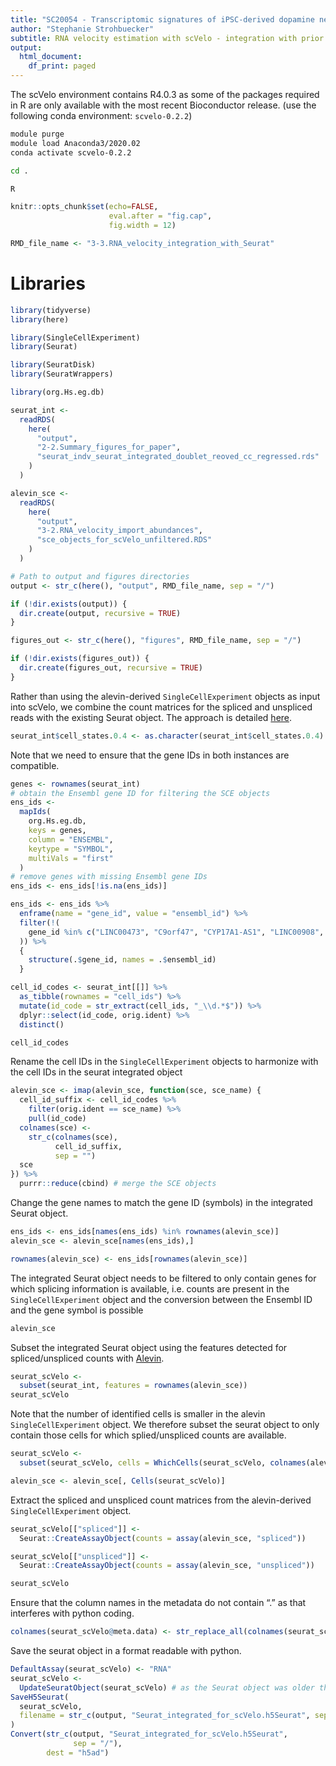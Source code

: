 ```yaml
---
title: "SC20054 - Transcriptomic signatures of iPSC-derived dopamine neurons"
author: "Stephanie Strohbuecker"
subtitle: RNA velocity estimation with scVelo - integration with prior Seurat results
output:
  html_document:
    df_print: paged
---
```


The scVelo environment contains R4.0.3 as some of the packages required in R are only available with the most recent Bioconductor release. (use the following conda environment: `scvelo-0.2.2`)
```bash
module purge
module load Anaconda3/2020.02
conda activate scvelo-0.2.2

cd .

R
```

```r
knitr::opts_chunk$set(echo=FALSE,
                      eval.after = "fig.cap",
                      fig.width = 12)
```


```r
RMD_file_name <- "3-3.RNA_velocity_integration_with_Seurat"
```



# Libraries
```r
library(tidyverse)
library(here)

library(SingleCellExperiment)
library(Seurat)

library(SeuratDisk)
library(SeuratWrappers)

library(org.Hs.eg.db)
```



```r
seurat_int <-
  readRDS(
    here(
      "output",
      "2-2.Summary_figures_for_paper",
      "seurat_indv_seurat_integrated_doublet_reoved_cc_regressed.rds"
    )
  )

alevin_sce <-
  readRDS(
    here(
      "output",
      "3-2.RNA_velocity_import_abundances",
      "sce_objects_for_scVelo_unfiltered.RDS"
    )
  )

# Path to output and figures directories
output <- str_c(here(), "output", RMD_file_name, sep = "/")

if (!dir.exists(output)) {
  dir.create(output, recursive = TRUE)
}

figures_out <- str_c(here(), "figures", RMD_file_name, sep = "/")

if (!dir.exists(figures_out)) {
  dir.create(figures_out, recursive = TRUE)
}
```


Rather than using the alevin-derived `SingleCellExperiment` objects as input into scVelo, we combine the count matrices for the spliced and unspliced reads with the existing Seurat object.
The approach is detailed [here](http://htmlpreview.github.io/?https://github.com/satijalab/seurat-wrappers/blob/master/docs/scvelo.html).

```r
seurat_int$cell_states.0.4 <- as.character(seurat_int$cell_states.0.4)
```


Note that we need to ensure that the gene IDs in both instances are compatible.

```r
genes <- rownames(seurat_int)
# obtain the Ensembl gene ID for filtering the SCE objects
ens_ids <-
  mapIds(
    org.Hs.eg.db,
    keys = genes,
    column = "ENSEMBL",
    keytype = "SYMBOL",
    multiVals = "first"
  )
# remove genes with missing Ensembl gene IDs
ens_ids <- ens_ids[!is.na(ens_ids)]

ens_ids <- ens_ids %>%
  enframe(name = "gene_id", value = "ensembl_id") %>%
  filter(!(
    gene_id %in% c("LINC00473", "C9orf47", "CYP17A1-AS1", "LINC00908", "TTTY15") #these gene IDs don't exist as such at Ensembl
  )) %>%
  {
    structure(.$gene_id, names = .$ensembl_id)
  }
```

```r
cell_id_codes <- seurat_int[[]] %>%
  as_tibble(rownames = "cell_ids") %>%
  mutate(id_code = str_extract(cell_ids, "_\\d.*$")) %>%
  dplyr::select(id_code, orig.ident) %>%
  distinct()

cell_id_codes 
```

Rename the cell IDs in the `SingleCellExperiment` objects to harmonize with the cell IDs in the seurat integrated object
```r
alevin_sce <- imap(alevin_sce, function(sce, sce_name) {
  cell_id_suffix <- cell_id_codes %>%
    filter(orig.ident == sce_name) %>%
    pull(id_code)
  colnames(sce) <-
    str_c(colnames(sce),
          cell_id_suffix,
          sep = "")
  sce
}) %>%
  purrr::reduce(cbind) # merge the SCE objects
```

Change the gene names to match the gene ID (symbols) in the integrated Seurat object.
```r
ens_ids <- ens_ids[names(ens_ids) %in% rownames(alevin_sce)]
alevin_sce <- alevin_sce[names(ens_ids),]
```


```r
rownames(alevin_sce) <- ens_ids[rownames(alevin_sce)]
```

The integrated Seurat object needs to be filtered to only contain genes for which splicing information is available, i.e. counts are present in the `SingleCellExperiment` object and the conversion between the Ensembl ID and the gene symbol is possible

```r
alevin_sce
```

Subset the integrated Seurat object using the features detected for spliced/unspliced counts with [Alevin](https://salmon.readthedocs.io/en/latest/alevin.html).

```r
seurat_scVelo <-
  subset(seurat_int, features = rownames(alevin_sce))
seurat_scVelo
```

Note that the number of identified cells  is smaller in the alevin `SingleCellExperiment` object. We therefore subset the seurat object to only contain those cells for which splied/unspliced counts are available.
```r
seurat_scVelo <-
  subset(seurat_scVelo, cells = WhichCells(seurat_scVelo, colnames(alevin_sce)))
```

```r
alevin_sce <- alevin_sce[, Cells(seurat_scVelo)]
```


Extract the spliced and unspliced count matrices from the alevin-derived `SingleCellExperiment` object.

```r
seurat_scVelo[["spliced"]] <-
  Seurat::CreateAssayObject(counts = assay(alevin_sce, "spliced"))

seurat_scVelo[["unspliced"]] <-
  Seurat::CreateAssayObject(counts = assay(alevin_sce, "unspliced"))

seurat_scVelo
```

Ensure that the column names in the metadata do not contain "." as that interferes with python coding.
```r
colnames(seurat_scVelo@meta.data) <- str_replace_all(colnames(seurat_scVelo@meta.data), "\\.", "_")
```


Save the seurat object in a format readable with python.

```r
DefaultAssay(seurat_scVelo) <- "RNA"
seurat_scVelo <-
  UpdateSeuratObject(seurat_scVelo) # as the Seurat object was older than version 3.1.2
SaveH5Seurat(
  seurat_scVelo,
  filename = str_c(output, "Seurat_integrated_for_scVelo.h5Seurat", sep = "/")
)
Convert(str_c(output, "Seurat_integrated_for_scVelo.h5Seurat",
              sep = "/"),
        dest = "h5ad")
```




